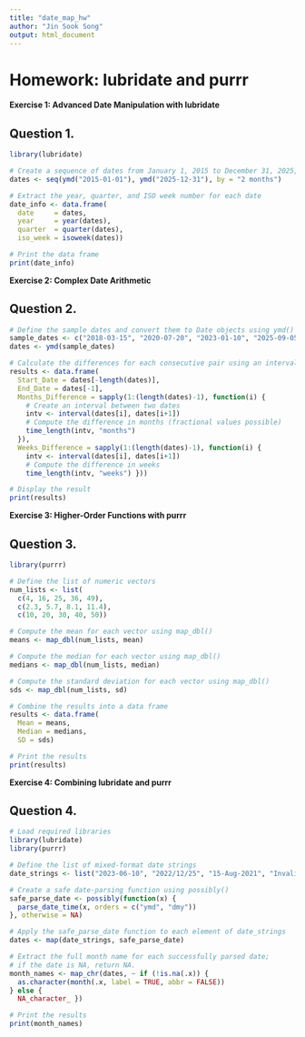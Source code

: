 ```yaml
---
title: "date_map_hw"
author: "Jin Sook Song"
output: html_document
---
```


# Homework: lubridate and purrr

**Exercise 1: Advanced Date Manipulation with lubridate**

## Question 1.

```r
library(lubridate)

# Create a sequence of dates from January 1, 2015 to December 31, 2025, spaced by every two months
dates <- seq(ymd("2015-01-01"), ymd("2025-12-31"), by = "2 months")

# Extract the year, quarter, and ISO week number for each date
date_info <- data.frame(
  date     = dates,
  year     = year(dates),
  quarter  = quarter(dates),
  iso_week = isoweek(dates))

# Print the data frame
print(date_info)
```

**Exercise 2: Complex Date Arithmetic**

## Question 2.

```r
# Define the sample dates and convert them to Date objects using ymd()
sample_dates <- c("2018-03-15", "2020-07-20", "2023-01-10", "2025-09-05")
dates <- ymd(sample_dates)

# Calculate the differences for each consecutive pair using an interval
results <- data.frame(
  Start_Date = dates[-length(dates)],
  End_Date = dates[-1],
  Months_Difference = sapply(1:(length(dates)-1), function(i) {
    # Create an interval between two dates
    intv <- interval(dates[i], dates[i+1])
    # Compute the difference in months (fractional values possible)
    time_length(intv, "months")
  }),
  Weeks_Difference = sapply(1:(length(dates)-1), function(i) {
    intv <- interval(dates[i], dates[i+1])
    # Compute the difference in weeks
    time_length(intv, "weeks") }))

# Display the result
print(results)
```

**Exercise 3: Higher-Order Functions with purrr**

## Question 3.

```r
library(purrr)

# Define the list of numeric vectors
num_lists <- list(
  c(4, 16, 25, 36, 49),
  c(2.3, 5.7, 8.1, 11.4),
  c(10, 20, 30, 40, 50))

# Compute the mean for each vector using map_dbl()
means <- map_dbl(num_lists, mean)

# Compute the median for each vector using map_dbl()
medians <- map_dbl(num_lists, median)

# Compute the standard deviation for each vector using map_dbl()
sds <- map_dbl(num_lists, sd)

# Combine the results into a data frame
results <- data.frame(
  Mean = means,
  Median = medians,
  SD = sds)

# Print the results
print(results)
```

**Exercise 4: Combining lubridate and purrr**

## Question 4.

```r
# Load required libraries
library(lubridate)
library(purrr)

# Define the list of mixed-format date strings
date_strings <- list("2023-06-10", "2022/12/25", "15-Aug-2021", "InvalidDate")

# Create a safe date-parsing function using possibly()
safe_parse_date <- possibly(function(x) {
  parse_date_time(x, orders = c("ymd", "dmy"))
}, otherwise = NA)

# Apply the safe_parse_date function to each element of date_strings
dates <- map(date_strings, safe_parse_date)

# Extract the full month name for each successfully parsed date;
# if the date is NA, return NA.
month_names <- map_chr(dates, ~ if (!is.na(.x)) {
  as.character(month(.x, label = TRUE, abbr = FALSE))
} else {
  NA_character_ })

# Print the results
print(month_names)
```

